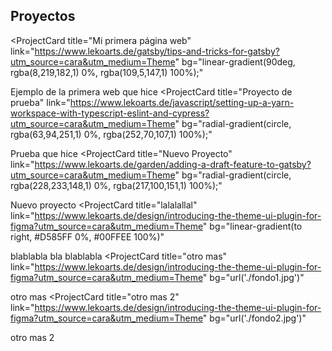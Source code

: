 ## Proyectos

<ProjectCard
  title="Mi primera página web"
  link="https://www.lekoarts.de/gatsby/tips-and-tricks-for-gatsby?utm_source=cara&utm_medium=Theme"
  bg="linear-gradient(90deg, rgba(8,219,182,1) 0%, rgba(109,5,147,1) 100%);"
>
  Ejemplo de la primera web que hice
</ProjectCard>
<ProjectCard
  title="Proyecto de prueba"
  link="https://www.lekoarts.de/javascript/setting-up-a-yarn-workspace-with-typescript-eslint-and-cypress?utm_source=cara&utm_medium=Theme"
  bg="radial-gradient(circle, rgba(63,94,251,1) 0%, rgba(252,70,107,1) 100%);"
>
  Prueba que hice
</ProjectCard>
<ProjectCard
  title="Nuevo Proyecto"
  link="https://www.lekoarts.de/garden/adding-a-draft-feature-to-gatsby?utm_source=cara&utm_medium=Theme"
  bg="radial-gradient(circle, rgba(228,233,148,1) 0%, rgba(217,100,151,1) 100%);"
>
  Nuevo proyecto 
</ProjectCard>
<ProjectCard
  title="lalalallal"
  link="https://www.lekoarts.de/design/introducing-the-theme-ui-plugin-for-figma?utm_source=cara&utm_medium=Theme"
  bg="linear-gradient(to right, #D585FF 0%, #00FFEE 100%)"
>
  blablabla bla blablabla
</ProjectCard>
<ProjectCard
  title="otro mas"
  link="https://www.lekoarts.de/design/introducing-the-theme-ui-plugin-for-figma?utm_source=cara&utm_medium=Theme"
  bg="url('./fondo1.jpg')"
>
  otro mas
</ProjectCard>
<ProjectCard
  title="otro mas 2"
  link="https://www.lekoarts.de/design/introducing-the-theme-ui-plugin-for-figma?utm_source=cara&utm_medium=Theme"
  bg="url('./fondo2.jpg')"
>
  otro mas 2
</ProjectCard>